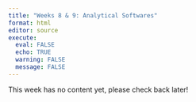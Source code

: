 ```yaml
---
title: "Weeks 8 & 9: Analytical Softwares"
format: html
editor: source
execute: 
  eval: FALSE
  echo: TRUE
  warning: FALSE
  message: FALSE
---
```


This week has no content yet, please check back later!

